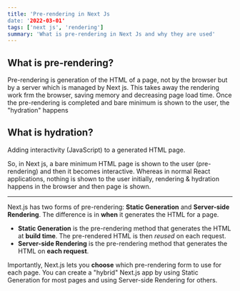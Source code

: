 ```yaml
---
title: 'Pre-rendering in Next Js
date: '2022-03-01'
tags: ['next js', 'rendering']
summary: 'What is pre-rendering in Next Js and why they are used'
---
```


## What is pre-rendering?

Pre-rendering is generation of the HTML of a page, not by the browser but by a server which is managed by Next js. This takes away the rendering
work frm the browser, saving memory and decreasing page load time. Once the pre-rendering is completed and bare minimum is shown to the user,
the "hydration" happens

## What is hydration?

Adding interactivity (JavaScript) to a generated HTML page.

So, in Next js, a bare minimum HTML page is shown to the user (pre-rendering) and then it becomes interactive. Whereas in normal React applications,
nothing is shown to the user initially, rendering & hydration happens in the browser and then page is shown.

---

Next.js has two forms of pre-rendering: **Static Generation** and **Server-side Rendering**. The difference is in **when** it generates the HTML for a page.

- **Static Generation** is the pre-rendering method that generates the HTML at **build time**. The pre-rendered HTML is then _reused_ on each request.
- **Server-side Rendering** is the pre-rendering method that generates the HTML on **each request**.

Importantly, Next.js lets you **choose** which pre-rendering form to use for each page. You can create a "hybrid" Next.js app by using Static Generation for most pages and using Server-side Rendering for others.

